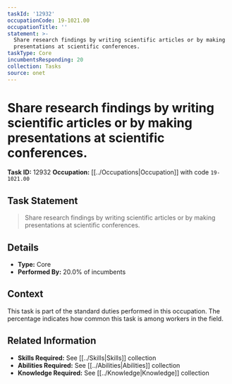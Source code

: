 ```yaml
---
taskId: '12932'
occupationCode: 19-1021.00
occupationTitle: ''
statement: >-
  Share research findings by writing scientific articles or by making
  presentations at scientific conferences.
taskType: Core
incumbentsResponding: 20
collection: Tasks
source: onet
---
```

# Share research findings by writing scientific articles or by making presentations at scientific conferences.

**Task ID:** 12932
**Occupation:** [[../Occupations|Occupation]] with code `19-1021.00`

## Task Statement

> Share research findings by writing scientific articles or by making presentations at scientific conferences.

## Details

- **Type:** Core
- **Performed By:** 20.0% of incumbents

## Context

This task is part of the standard duties performed in this occupation. The percentage indicates how common this task is among workers in the field.

## Related Information

- **Skills Required:** See [[../Skills|Skills]] collection
- **Abilities Required:** See [[../Abilities|Abilities]] collection
- **Knowledge Required:** See [[../Knowledge|Knowledge]] collection
